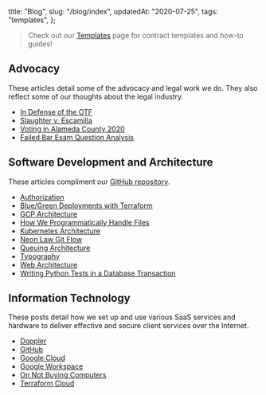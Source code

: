   title: "Blog",
  slug: "/blog/index",
  updatedAt: "2020-07-25",
  tags: "templates",
};

> Check out our [Templates](/templates) page for contract templates and how-to
> guides!

## Advocacy

These articles detail some of the advocacy and legal work we do. They also
reflect some of our thoughts about the legal industry.

* [In Defense of the OTF](/blog/in-defense-of-the-otf)
* [Slaughter v. Escamilla](/blog/slaughter-v-escamilla)
* [Voting in Alameda County 2020](/blog/voting-2020)
* [Failed Bar Exam Question Analysis](/blog/where-I-went-wrong-question-4-oct2020)

## Software Development and Architecture

These articles compliment our [GitHub
repository](https://github.com/neonlaw/codebase).

* [Authorization](/blog/authorization)
* [Blue/Green Deployments with Terraform](/blog/blue-green-deployments)
* [GCP Architecture](/blog/gcp-architecture)
* [How We Programmatically Handle Files](/blog/how-we-programmatically-handle-files)
* [Kubernetes Architecture](/blog/k8s-architecture)
* [Neon Law Git Flow](/blog/neon-law-git-flow)
* [Queuing Architecture](/blog/queuing-architecture)
* [Typography](/blog/typography)
* [Web Architecture](/blog/web-architecture)
* [Writing Python Tests in a Database Transaction](/blog/writing-python-tests-in-a-database-transaction)

## Information Technology

These posts detail how we set up and use various SaaS services and hardware to
deliver effective and secure client services over the Internet.

* [Doppler](/blog/doppler)
* [GitHub](/blog/setting-up-github)
* [Google Cloud](/blog/setting-up-google-cloud)
* [Google Workspace](/blog/google-workspace)
* [On Not Buying Computers](/blog/on-not-buying-computers)
* [Terraform Cloud](/blog/setting-up-terraform-cloud)
